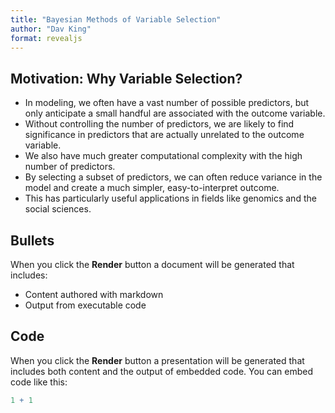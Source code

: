 ```yaml
---
title: "Bayesian Methods of Variable Selection"
author: "Dav King"
format: revealjs
---
```


## Motivation: Why Variable Selection?

 - In modeling, we often have a vast number of possible predictors, but only anticipate a small handful are associated with the outcome variable.
 - Without controlling the number of predictors, we are likely to find significance in predictors that are actually unrelated to the outcome variable.
 - We also have much greater computational complexity with the high number of predictors.
 - By selecting a subset of predictors, we can often reduce variance in the model and create a much simpler, easy-to-interpret outcome.
 - This has particularly useful applications in fields like genomics and the social sciences.

## Bullets

When you click the **Render** button a document will be generated that includes:

-   Content authored with markdown
-   Output from executable code

## Code

When you click the **Render** button a presentation will be generated that includes both content and the output of embedded code. You can embed code like this:

```r
1 + 1
```


